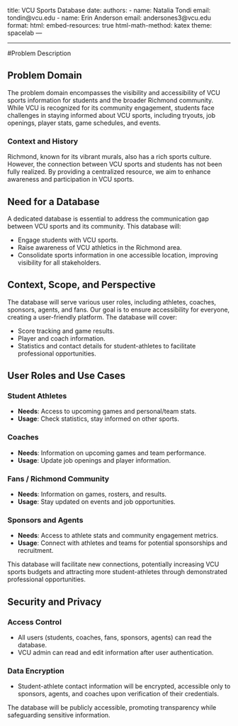 title: VCU Sports Database 
date: 
authors:
    - name: Natalia Tondi
      email: tondin@vcu.edu
    - name: Erin Anderson
      email: andersones3@vcu.edu
format:
    html:
        embed-resources: true
        html-math-method: katex
        theme: spacelab
---

---

#Problem Description

## Problem Domain

The problem domain encompasses the visibility and accessibility of VCU sports information for students and the broader Richmond community. While VCU is recognized for its community engagement, students face challenges in staying informed about VCU sports, including tryouts, job openings, player stats, game schedules, and events. 

### Context and History

Richmond, known for its vibrant murals, also has a rich sports culture. However, the connection between VCU sports and students has not been fully realized. By providing a centralized resource, we aim to enhance awareness and participation in VCU sports.

## Need for a Database

A dedicated database is essential to address the communication gap between VCU sports and its community. This database will:

- Engage students with VCU sports.
- Raise awareness of VCU athletics in the Richmond area.
- Consolidate sports information in one accessible location, improving visibility for all stakeholders.

## Context, Scope, and Perspective

The database will serve various user roles, including athletes, coaches, sponsors, agents, and fans. Our goal is to ensure accessibility for everyone, creating a user-friendly platform. The database will cover:

- Score tracking and game results.
- Player and coach information.
- Statistics and contact details for student-athletes to facilitate professional opportunities.

## User Roles and Use Cases

### Student Athletes
- **Needs**: Access to upcoming games and personal/team stats.
- **Usage**: Check statistics, stay informed on other sports.

### Coaches
- **Needs**: Information on upcoming games and team performance.
- **Usage**: Update job openings and player information.

### Fans / Richmond Community
- **Needs**: Information on games, rosters, and results.
- **Usage**: Stay updated on events and job opportunities.

### Sponsors and Agents
- **Needs**: Access to athlete stats and community engagement metrics.
- **Usage**: Connect with athletes and teams for potential sponsorships and recruitment.

This database will facilitate new connections, potentially increasing VCU sports budgets and attracting more student-athletes through demonstrated professional opportunities.

## Security and Privacy

### Access Control
- All users (students, coaches, fans, sponsors, agents) can read the database.
- VCU admin can read and edit information after user authentication.

### Data Encryption
- Student-athlete contact information will be encrypted, accessible only to sponsors, agents, and coaches upon verification of their credentials.

The database will be publicly accessible, promoting transparency while safeguarding sensitive information.



